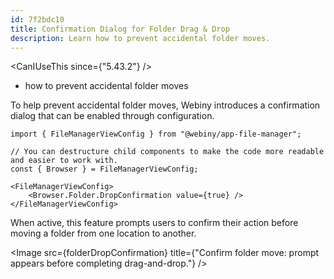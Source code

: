 ```yaml
---
id: 7f2bdc10
title: Confirmation Dialog for Folder Drag & Drop
description: Learn how to prevent accidental folder moves.
---
```





<CanIUseThis since={"5.43.2"} />

<WhatYouWillLearn>

  - how to prevent accidental folder moves

</WhatYouWillLearn>

To help prevent accidental folder moves, Webiny introduces a confirmation dialog that can be enabled through configuration.

```tsx
import { FileManagerViewConfig } from "@webiny/app-file-manager";

// You can destructure child components to make the code more readable and easier to work with.
const { Browser } = FileManagerViewConfig;

<FileManagerViewConfig>
    <Browser.Folder.DropConfirmation value={true} />
</FileManagerViewConfig>
```

When active, this feature prompts users to confirm their action before moving a folder from one location to another. 

<Image src={folderDropConfirmation} title={"Confirm folder move: prompt appears before completing drag-and-drop."} />



